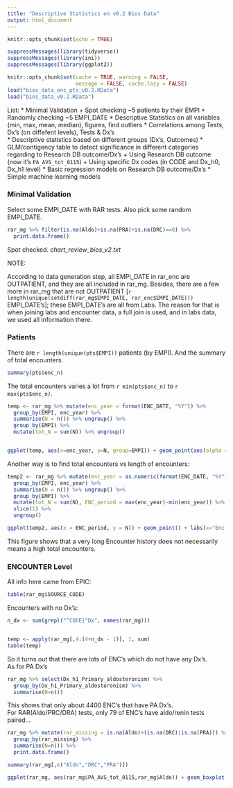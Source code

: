 ```yaml
---
title: "Descriptive Statistics on v0.2 Bios Data"
output: html_document
---
```


```r
knitr::opts_chunk$set(echo = TRUE)

suppressMessages(library(tidyverse))
suppressMessages(library(ini))
suppressMessages(library(ggplot2))
```


```r
knitr::opts_chunk$set(cache = TRUE, warning = FALSE, 
                      message = FALSE, cache.lazy = FALSE)
load("bios_data_enc_pts_v0.2.RData")
load("bios_data_v0.2.RData")
```

List:
* Minimal Validation
    + Spot checking ~5 patients by their EMPI
    + Randomly checking ~5 EMPI_DATE
* Descriptive Statistics on all variables (min, max, mean, median), figures, find outliers
* Correlations among Tests, Dx's (on diffefent levels), Tests & Dx's   
* Descriptive statistics based on different groups (Dx's, Outcomes)
* GLM/contigency table to detect significance in different categories regarding to Research DB outcome/Dx's
    + Using Research DB outcome (now it's ```PA_AVS_tot_0115```)
    + Using specific Dx codes (in CODE and Dx_h0, Dx_h1 level)
* Basic regression models on Research DB outcome/Dx's
* Simple machine learning models


### Minimal Validation
Select some EMPI_DATE with RAR tests. Also pick some random EMPI_DATE.
```r
rar_mg %>% filter(is.na(Aldo)+is.na(PRA)+is.na(DRC)==0) %>% 
  print.data.frame()

```
Spot checked. *chart_review_bios_v2.txt*

######### NOTE:
According to data generation step, all EMPI_DATE in rar_enc are OUTPATIENT, and they are all included in rar_mg. Besides, there are a few more in rar_mg that are not OUTPATIENT [`r length(unique(setdiff(rar_mg$EMPI_DATE, rar_enc$EMPI_DATE)))` EMPI_DATE's]; these EMPI_DATE's are all from Labs. The reason for that is when joining labs and encounter data, a full join is used, and in labs data, we used all information there.


### Patients
There are `r length(unique(pts$EMPI))` patients (by EMPI). And the summary of total encounters.
```r
summary(pts$enc_n)
```
The total encounters varies a lot from `r min(pts$enc_n)` to `r max(pts$enc_n)`.

```r
temp <- rar_mg %>% mutate(enc_year = format(ENC_DATE, "%Y")) %>%
  group_by(EMPI, enc_year) %>%
  summarise(N = n()) %>% ungroup() %>%
  group_by(EMPI) %>%
  mutate(tot_N = sum(N)) %>% ungroup()


ggplot(temp, aes(x=enc_year, y=N, group=EMPI)) + geom_point(aes(alpha = tot_N)) + labs(x = "Encounter Year", y = "Total Encounters per Year", title = "Encounters Per Year Per Patient") + theme(plot.title = element_text(hjust = 0.5))

```

Another way is to find total encounters vs length of encounters:
```r
temp2 <- rar_mg %>% mutate(enc_year = as.numeric(format(ENC_DATE, "%Y"))) %>%
  group_by(EMPI, enc_year) %>%
  summarise(N = n()) %>% ungroup() %>%
  group_by(EMPI) %>%
  mutate(tot_N = sum(N), ENC_period = max(enc_year)-min(enc_year)) %>% 
  slice(1) %>%
  ungroup()

ggplot(temp2, aes(x = ENC_period, y = N)) + geom_point() + labs(x="Enc History (Years)", y="Total Encounters", title="Total Encounters Per Patient vs Encounter History") + theme(plot.title = element_text(hjust = 0.5))

```
This figure shows that a very long Encounter history does not necessarily means a high total encounters.


### ENCOUNTER Level
All info here came from EPIC:
```r
table(rar_mg$SOURCE_CODE)
```
Encounters with no Dx's:
```r
n_dx <- sum(grepl("^CODE|^Dx", names(rar_mg)))


temp <- apply(rar_mg[,4:(4+n_dx - 1)], 1, sum)
table(temp)
```
So it turns out that there are lots of ENC's which do not have any Dx's.  
As for PA Dx's
```r
rar_mg %>% select(Dx_h1_Primary_aldosteronism) %>% 
  group_by(Dx_h1_Primary_aldosteronism) %>%
  summarise(N=n())


```
This shows that only about 4400 ENC's that have PA Dx's.   
For RAR(Aldo/PRC/DRA) tests, only 79 of ENC's have aldo/renin tests paired...
```r
rar_mg %>% mutate(rar_missing = is.na(Aldo)+(is.na(DRC)|is.na(PRA))) %>%
  group_by(rar_missing) %>%
  summarise(N=n()) %>%
  print.data.frame()
```
```r
summary(rar_mg[,c("Aldo","DRC","PRA")])
```

```r
ggplot(rar_mg, aes(rar_mg$PA_AVS_tot_0115,rar_mg$Aldo)) + geom_boxplot()
```


